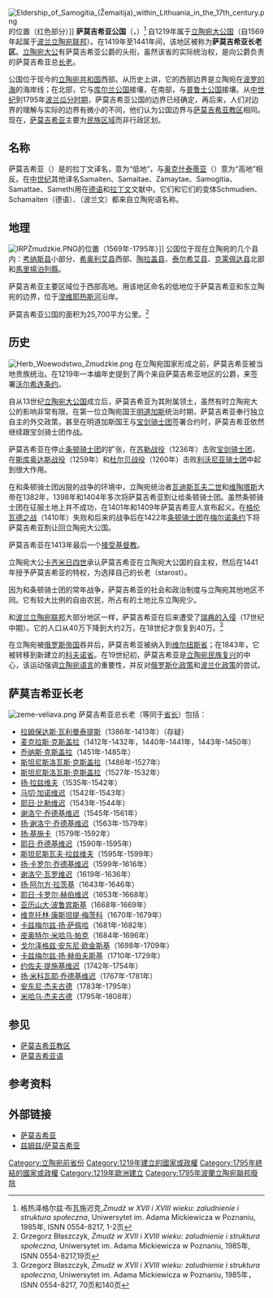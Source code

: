 {{Refimprove|time=2009-02-26}}
{{dablink|这个条目关于萨莫吉希亚历史地区。欲查询萨莫吉希亚的[[民族志|人种]]，参见[[萨莫吉希亚|萨莫吉希亚]] }} 
{{noteTA
|G1=Places
|1=zh-cn:马里扬波莱;zh-hk:馬里揚波萊;zh-tw:馬里揚泊列;
|2=zh-cn:陶拉盖;zh-hk:陶拉蓋;zh-tw:陶拉格;
|3=zh-cn:泰尔希艾;zh-hk:泰爾希艾;zh-tw:特爾希艾;
|4=zh-cn:奥克什泰蒂亚;zh-hk:奧克什泰蒂亞;zh-tw:奧克施泰提亞;
}}
[[File:Eldership_of_Samogitia_(Žemaitija)_within_Lithuania_in_the_17th_century.png|thumb]]的位置（红色部分）]]
'''萨莫吉希亚公国'''（{{lang-lt|Žemaičių seniūnija}}，{{lang-pl|Księstwo żmudzkie}}）<ref name="GBł12">格热泽格尔兹·布瓦施迟克,''Żmudź w XVII i XVIII wieku: zaludnienie i struktura społeczna'', Uniwersytet im. Adama Mickiewicza w Poznaniu, 1985年, ISNN 0554-8217, 1-2页</ref> 自1219年属于[[立陶宛大公国|立陶宛大公国]]{{Fact|time=2009-02-26}}（自1569年起属于[[波兰立陶宛联邦|波兰立陶宛联邦]]）。在1419年至1441年间，该地区被称为'''萨莫吉希亚长老区'''。[[立陶宛大公|立陶宛大公]]有萨莫吉希亚公爵的头衔，虽然该省的实际统治权，是向公爵负责的萨莫吉希亚总[[长老|长老]]。

公国位于现今的[[立陶宛共和国|立陶宛共和国]]西部。从历史上讲，它的西部边界是立陶宛在[[波罗的海|波罗的海]]的海岸线；在北部，它与[[库尔兰公国|库尔兰公国]]接壤，在南部，与[[普鲁士公国|普鲁士公国]]接壤。从[[中世纪|中世纪]]到1795年[[瓜分波兰|波兰瓜分时期]]，萨莫吉希亚公国的边界已经确定，再后来，人们对边界的理解与实际的边界有微小的不同，他们认为公国边界与[[萨莫吉希亚教区|萨莫吉希亚教区]]相同。现在，[[萨莫吉希亚|萨莫吉希亚]]主要为[[立陶宛地区|民族区域]]而非行政区划。

== 名称 ==
萨莫吉希亚（{{lang|la|Samogitia}}）是{{lang|lt|Žemaitija}}的拉丁文译名，意为“低地”，与[[奥克什泰蒂亚|奥克什泰蒂亚]]（{{lang|lt|Aukštaitija}}）意为“高地”相反。在[[中世纪|中世纪]]其他译名Samaiten、Samaitae、Zamaytae、Samogitia、Samattae、Samethi用在[[德语|德语]]和[[拉丁文|拉丁文]]文献中。它们和它们的变体Schmudien、Schamaiten（德语）、{{lang|pl|Żmudź}}（波兰文）都来自立陶宛语名称{{lang|lt|Žemaitija}}。{{Fact|time=2009-02-26}}

== 地理 ==
[[File:IRPŻmudzkie.PNG|thumb]]的位置（1569年-1795年）]]
公国位于现在立陶宛的几个县内：[[考纳斯县|考纳斯县]]小部分、[[希奥利艾县|希奥利艾县]]西部、[[陶拉盖县|陶拉盖县]]、[[泰尔希艾县|泰尔希艾县]]、[[克莱佩达县|克莱佩达县]]北部和[[馬里揚泊列縣|馬里揚泊列縣]]。

萨莫吉希亚主要区域位于西部高地。用该地区命名的低地位于萨莫吉希亚和东立陶宛的边界，位于[[涅维耶热斯河|涅维耶热斯河]]沿岸。

萨莫吉希亚公国的面积为25,700平方公里。<ref name="GBł19">Grzegorz Błaszczyk, ''Żmudź w XVII i XVIII wieku: zaludnienie i struktura społeczna'', Uniwersytet im. Adama Mickiewicza w Poznaniu, 1985年, ISNN 0554-8217,19页</ref>

== 历史 ==
[[File:Herb_Woewodstwo_Zmudzkie.png|thumb]]
在立陶宛国家形成之前，萨莫吉希亚被当地贵族统治。在1219年一本编年史提到了两个来自萨莫吉希亚地区的公爵，来签署[[沃尔希连条约|沃尔希连条约]]。

自从13世纪[[立陶宛大公国|立陶宛大公国]]成立后，萨莫吉希亚为其附属领土，虽然有时立陶宛大公的影响非常有限。在第一位立陶宛国王[[明道加斯|明道加斯]]统治时期，萨莫吉希亚奉行独立自主的外交政策，甚至在明道加斯国王与[[宝剑骑士团|宝剑骑士团]]签署合约时，萨莫吉希亚依然继续跟宝剑骑士团作战。

萨莫吉希亚在停止[[条顿骑士团|条顿骑士团]]的扩张，在[[苏勒战役|苏勒战役]]（1236年）击败[[宝剑骑士团|宝剑骑士团]]，在[[斯库奥达斯战役|斯库奥达斯战役]]（1259年）和[[杜尔贝战役|杜尔贝战役]]（1260年）击败[[利沃尼亚骑士团|利沃尼亚骑士团]]中起到很大作用。 

在和条顿骑士团凶狠的战争的环境中，立陶宛统治者[[瓦迪斯瓦夫二世|瓦迪斯瓦夫二世]]和[[维陶塔斯|维陶塔斯]]大帝在1382年，1398年和1404年多次将萨莫吉希亚割让给条顿骑士团。虽然条顿骑士团在征服土地上并不成功，在1401年和1409年萨莫吉希亚人宣布起义。在[[格伦瓦德之战|格伦瓦德之战]]（1410年）失败和后来的战争后在1422年[[条顿骑士团|条顿骑士团]]在[[梅尔诺条约|梅尔诺条约]]下将萨莫吉希亚割让回立陶宛大公国。

萨莫吉希亚在1413年最后一个[[立陶宛的基督化#瓦迪斯瓦夫二世和维塔乌塔斯与基督教|接受基督教]]。

立陶宛大公[[卡齐米日四世|卡齐米日四世]]承认萨莫吉希亚在立陶宛大公国的自主权，然后在1441年授予萨莫吉希亚的特权，为选择自己的长老（starost）。

因为和条顿骑士团的常年战争，萨莫吉希亚的社会和政治制度与立陶宛其他地区不同。它有较大比例的自由农民，所占有的土地比东立陶宛少。

和[[波兰立陶宛联邦|波兰立陶宛联邦]]大部分地区一样，萨莫吉希亚在后来遭受了[[大洪水时代|瑞典的入侵]]（17世纪中期）。它的人口从40万下降到大约2万，在18世纪才恢复到40万。<ref name="GBł74">Grzegorz Błaszczyk, ''Żmudź w XVII i XVIII wieku: zaludnienie i struktura społeczna'', Uniwersytet im. Adama Mickiewicza w Poznaniu, 1985年，ISNN 0554-8217, 70页和140页</ref>

在立陶宛被[[俄罗斯帝国|俄罗斯帝国]]吞并后，萨莫吉希亚被纳入到[[维尔纽斯省|维尔纽斯省]]；在1843年，它被转移到新建立的[[科夫诺省|科夫诺省]]。在19世纪初，萨莫吉希亚是[[立陶宛民族复兴|立陶宛民族复兴]]的中心，该运动强调[[立陶宛语言|立陶宛语言]]的重要性，并反对[[俄罗斯化政策|俄罗斯化政策]]和[[波兰化政策|波兰化政策]]的尝试。

== 萨莫吉希亚长老 ==
[[File:zeme-veliava.png|thumb]]
萨莫吉希亚总长老（等同于[[波兰立陶宛联邦省份|省长]]）包括：
* [[拉姆保达斯·瓦利曼泰提斯|拉姆保达斯·瓦利曼泰提斯]]（1386年-1413年）（存疑）
* [[麦克拉斯·克斯盖拉|麦克拉斯·克斯盖拉]]（1412年-1432年，1440年-1441年，1443年-1450年）
* [[乔纳斯·克斯盖拉|乔纳斯·克斯盖拉]]（1451年-1485年）
* [[斯坦尼斯洛瓦斯·克斯盖拉|斯坦尼斯洛瓦斯·克斯盖拉]]（1486年-1527年）
* [[斯坦尼斯洛瓦斯·克斯盖拉_(-1532)|斯坦尼斯洛瓦斯·克斯盖拉]]（1527年-1532年）
* [[扬·拉兹维夫|扬·拉兹维夫]]（1535年-1542年）
* [[马切·加诺维迟|马切·加诺维迟]]（1542年-1543年）
* [[耶日·比勒维迟|耶日·比勒维迟]]（1543年-1544年）
* [[谢洛宁·乔德基维迟|谢洛宁·乔德基维迟]]（1545年-1561年）
* [[扬·谢洛宁·乔德基维迟|扬·谢洛宁·乔德基维迟]]（1563年-1579年） 
* [[扬·基施卡|扬·基施卡]]（1579年-1592年）
* [[耶日·乔德基维迟|耶日·乔德基维迟]]（1590年-1595年）
* [[斯坦尼斯瓦夫·拉兹维夫|斯坦尼斯瓦夫·拉兹维夫]]（1595年-1599年）
* [[扬·卡罗尔·乔德基维迟|扬·卡罗尔·乔德基维迟]]（1599年-1616年） 
* [[谢洛宁·瓦罗维迟|谢洛宁·瓦罗维迟]]（1619年-1636年） 
* [[扬·阿尔方·拉茨基|扬·阿尔方·拉茨基]]（1643年-1646年）
* [[耶日·卡罗尔·赫伯维迟|耶日·卡罗尔·赫伯维迟]]（1653年-1668年）
* [[亚历山大·波鲁宾斯基|亚历山大·波鲁宾斯基]]（1668年-1669年）
* [[维克托林·康斯坦提·梅茨科|维克托林·康斯坦提·梅茨科]]（1670年-1679年）
* [[卡兹梅尔兹·扬·萨佩哈|卡兹梅尔兹·扬·萨佩哈]]（1681年-1682年）
* [[皮奥特尔·米哈乌·帕克|皮奥特尔·米哈乌·帕克]]（1684年-1696年）
* [[戈尔泽格兹·安东尼·欧金斯基|戈尔泽格兹·安东尼·欧金斯基]]（1698年-1709年）
* [[卡兹梅尔兹·扬·赫伯夫斯基|卡兹梅尔兹·扬·赫伯夫斯基]]（1710年-1729年）
* [[约佐夫·提施基维迟|约佐夫·提施基维迟]]（1742年-1754年）
* [[扬·米科瓦耶·乔德基维迟|扬·米科瓦耶·乔德基维迟]]（1767年-1781年） 
* [[安东尼·杰夫古德|安东尼·杰夫古德]]（1783年-1795年）
* [[米哈乌·杰夫古德|米哈乌·杰夫古德]]（1795年-1808年）

== 参见 ==
* [[萨莫吉希亚教区|萨莫吉希亚教区]]
* [[萨莫吉希亚语|萨莫吉希亚语]]

== 参考资料 ==
{{Reflist}}

== 外部链接 ==
* [https://web.archive.org/web/20050305070338/http://samogitia.mch.mii.lt/index-en.htm 萨莫吉希亚]
* [https://web.archive.org/web/20050610075241/http://www.kresy.co.uk/zmudz.html 兹姆兹/萨莫吉希亚]

{{Administrative division of the Polish-Lithuanian Commonwealth}}

[[Category:立陶宛前省份|Category:立陶宛前省份]]
[[Category:1219年建立的國家或政權|Category:1219年建立的國家或政權]]
[[Category:1795年終結的國家或政權|Category:1795年終結的國家或政權]]
[[Category:1219年歐洲建立|Category:1219年歐洲建立]]
[[Category:1795年波蘭立陶宛聯邦廢除|Category:1795年波蘭立陶宛聯邦廢除]]
